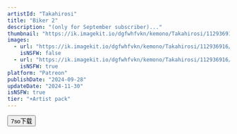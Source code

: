 ```yaml
---
artistId: "Takahirosi"
title: "Biker 2"
description: "(only for September subscriber)..."
thumbnail: "https://ik.imagekit.io/dgfwhfvkn/kemono/Takahirosi/112936916/p28_4_ori_1_4lRmRBlgF.avif?updatedAt=1737625700416"
images:
  - url: "https://ik.imagekit.io/dgfwhfvkn/kemono/Takahirosi/112936916/p28_4_ori_1_4lRmRBlgF.avif?updatedAt=1737625700416"
    isNSFW: false
  - url: "https://ik.imagekit.io/dgfwhfvkn/kemono/Takahirosi/112936916/p28_4_ori_4_klNY-jpL8.avif?updatedAt=1737625700413"
    isNSFW: true
platform: "Patreon"
publishDate: "2024-09-28"
updateDate: "2024-11-30"
isNSFW: true
tier: "+Artist pack"
---
```



<Button
      isExternal
      isBlock
      variant="flat"
      color="foreground"
      as={Link}
      href="https://pan.7so.top/f/jYAVTR/_4_BIKER2.7z"
    >
      7so下载
    </Button>